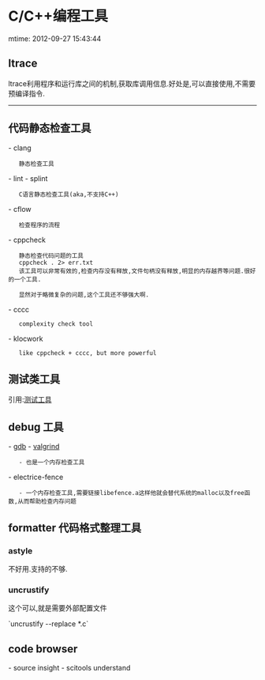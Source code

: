 =C/C++编程工具=
mtime: 2012-09-27 15:43:44 

== ltrace ==
ltrace利用程序和运行库之间的机制,获取库调用信息.好处是,可以直接使用,不需要预编译指令.
{{{class="brush:bash"
ltrace paste a.file b.file > /dev/null
}}}

----
== 代码静态检查工具 ==
- clang
    静态检查工具
- lint
- splint
    C语言静态检查工具(aka,不支持C++)
- cflow
    检查程序的流程
- cppcheck
    静态检查代码问题的工具
    cppcheck . 2> err.txt
    该工具可以非常有效的,检查内存没有释放,文件句柄没有释放,明显的内存越界等问题.很好的一个工具.

    显然对于略微复杂的问题,这个工具还不够强大啊.

- cccc
    complexity check tool

- klocwork
    like cppcheck + cccc, but more powerful

==测试类工具==
引用:[[test_tool_example|测试工具]]

== debug 工具 ==
- [[gdb]]
- [[valgrind|valgrind]]
    - 也是一个内存检查工具
- electrice-fence
    - 一个内存检查工具,需要链接libefence.a这样他就会替代系统的malloc以及free函数,从而帮助检查内存问题

== formatter 代码格式整理工具 ==
=== astyle ===
不好用.支持的不够.

=== uncrustify ===
这个可以,就是需要外部配置文件

`uncrustify --replace *.c`

== code browser ==
- source insight
- scitools understand
